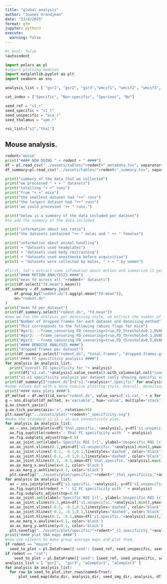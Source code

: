 ```yaml
---
title: "global analysis"
author: "Joanes Grandjean"
date: "23/8/2025"
format: gfm
jupyter: python3
execute: 
  warning: false
---
```


```python
#| eval: false
%autoindent 
```

```python
import polars as pl
#import plotting modules
import matplotlib.pyplot as plt
import seaborn as sns

analysis_list = [ "gsr1", "gsr2", "gsr3","wmcsf1", "wmcsf2", "wmcsf3", "aCompCor1", "aCompCor2", "aCompCor3" ]  

cat_index = ["Specific", "Non-specific", "Spurious", "No"]

seed_ref = "s1_r"
seed_specific = "s1_l"
seed_unspecific = "aca_r"
seed_thalamus = "vpm_r"

roi_list=["s1","thal"]

```

## Mouse analysis. 


```python
rodent='mouse'
print("#### NOW DOING " + rodent + " ####")
df = pl.read_csv("../assets/tables/"+rodent+"_metadata.tsv", separator="\t")
df_summary=pl.read_csv("../assets/tables/"+rodent+"_summary.tsv", separator="\t")
```

```python

print("summary of the data that we collected")
print("we processed " + + " datasets") 
print("totalling "+ +" runs")
print("from "+ +" mice")
print("the smallest dataset had "++" runs") 
print("the largest dataset had "++" runs")
print("we could processed "++ " runs.")

print("below is a summary of the data included per dataset")
#to add the summary of the data included

print("information about sex ratio")
print("the datasets contained "++ " males and " ++ " females")

print("information about animal handling")
print( + "datasets used headplates")
print( + "datasets used body restraining")
print( + "datasets used anesthesia before acquisition")
print( + "datasets were collected by males, " + + " by women")


```

```python
#first, let's extract some infomation about motion and summarize it per dataset
print("#### MOTION ANALYISIS ####")
print("mean fd across all "+rodent+" datasets")
print(df.select("fd.mean").mean())
df_summary = df_summary.join(
    df.group_by("rodent.ds").agg(pl.mean("fd.mean")),
    on="rodent.ds"
)
print("mean fd per dataset")
print(df_summary.select("rodent.ds", "fd.mean"))
#now we run the analysis per denoising style, we extract the number of dropped frames, the s1-s1, s1-aca, and s1-thal correlations. finally we estimate connectivity specificity
print("Number of dropped frames for each dataset and denoising method")
print("This corresponds to the following rabies flags for mice")
print("#gsr1: --frame_censoring FD_censoring=true,FD_threshold=0.1,DVARS_censoring=true")
print("#gsr2: --frame_censoring FD_censoring=true,FD_threshold=0.5,DVARS_censoring=true")
print("#gsr3: --frame_censoring FD_censoring=true,FD_threshold=0.5,DVARS_censoring=false")
print("#### DENOISE ANALYSIS ####")
print("dropped frames per dataset")
print(df_summary.select("rodent.ds", "total.frames", "dropped.frames.gsr1", "dropped.frames.gsr2", "dropped.frames.gsr3"))
print("#### FC specifiticy analysis ####")
for analysis in analysis_list:
  print("overall FC specificity for "+ analysis)
  print(df["s1.cat."+analysis].value_counts().with_columns(pl.col("count")/pl.sum("count")).sort(by='count', descending=True))
print("s1-s1 specificity analysis per dataset (only showing specific values)")
print(df_summary[["rodent.ds"]+["s1."+analysis+".Specific" for analysis in analysis_list]])
#same values but with a more concise plotting style. Overall, denoising style did not impact the overall number of specific scans. once the analysis is complete with all scans, i will pick the better performing method to carry out a singular analysis 
print("#### make plots ####")
df_melted = df.melt(id_vars="rodent.ds", value_vars=['s1.cat.' + x for x in analysis_list])
g = sns.displot(df_melted, x='variable', hue='value', multiple='stack', hue_order=cat_index)
g.ax.invert_yaxis()
g.ax.tick_params(axis='x', rotation=90)
plt.savefig("../assets/plot/"+rodent+"_specificity.svg")
#make the standard s1-s1 / s1-aca connectivity plot.   
for analysis in analysis_list:
  ax = sns.jointplot(x=df['thal.specific.'+analysis], y=df['s1.unspecific.'+analysis])
  ax.fig.suptitle(rodent+': Thal FC specificity with ' + analysis)
  ax.fig.subplots_adjust(top=0.9)
  ax.ax_joint.set(xlabel='Specific ROI [r]', ylabel='Unspecific ROI [r]')
  ax.ax_joint.vlines(0.1,ymin=df['s1.unspecific.'+analysis].min(),ymax=df['s1.unspecific.'+analysis].max(),linestyles='dashed', color='black')
  ax.ax_joint.vlines(-0.1, -0.1,0.1,linestyles='dashed', color='black')
  ax.ax_joint.hlines(-0.1, -0.1,0.1,linestyles='dashed', color='black')
  ax.ax_joint.hlines(0.1, -0.1,xmax=df['thal.specific.'+analysis].max(),linestyles='dashed', color='black')
  ax.ax_marg_x.axvline(x=0.1, color='black')
  ax.ax_marg_y.axhline(y=0.1, color='black')
  plt.savefig("../assets/plot/specific/"+rodent+"_thal_specificity_"+analysis+".svg")
for analysis in analysis_list:
  ax = sns.jointplot(x=df['s1.specific.'+analysis], y=df['s1.unspecific.'+analysis])
  ax.fig.suptitle(rodent + ': S1 FC specificity with ' + analysis)
  ax.fig.subplots_adjust(top=0.9)
  ax.ax_joint.set(xlabel='Specific ROI [r]', ylabel='Unspecific ROI [r]')
  ax.ax_joint.vlines(0.1,ymin=df['s1.unspecific.'+analysis].min(),ymax=df['s1.unspecific.'+analysis].max(),linestyles='dashed', color='black')
  ax.ax_joint.vlines(-0.1, -0.1,0.1,linestyles='dashed', color='black')
  ax.ax_joint.hlines(-0.1, -0.1,0.1,linestyles='dashed', color='black')
  ax.ax_joint.hlines(0.1, -0.1,xmax=df['s1.specific.'+analysis].max(),linestyles='dashed', color='black')
  ax.ax_marg_x.axvline(x=0.1, color='black')
  ax.ax_marg_y.axhline(y=0.1, color='black')
  plt.savefig("../assets/plot/specific/"+rodent+"_s1_specificity_"+analysis+".svg")
print("#### plot SBA maps ####")
#now use nilearn to make group average maps and plot them. 
if rodent == "mouse": 
  seed_to_plot = pl.DataFrame({'seed': [seed_ref, seed_unspecific, seed_thalamus], 'cut_coords': [(3,1,2.5), (0.2,3.2,2.4), (1.6, 0.4, 0.6)]}, strict=False)
if rodent == "rat": 
    seed_to_plot = pl.DataFrame({'seed': [seed_ref, seed_unspecific, seed_thalamus], 'cut_coords': [(4.6,-1.6,4.7), (0.3,1,4.5), (2.5, -2.5, 2)]}, strict=False)
analysis_list = [ "gsr1",  "gsr3", "aCompCor1", "aCompCor3" ]  
for analysis in analysis_list:
  for row in seed_to_plot.iter_rows(named=True):
      plot_seed_map(data_dir, analysis_dir, seed_img_dir, analysis, df, bg_img, mask_img,row["seed"],row["cut_coords"])


```

